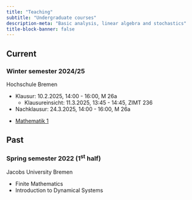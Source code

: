 ```yaml
---
title: "Teaching"
subtitle: "Undergraduate courses"
description-meta: "Basic analysis, linear algebra and stochastics"
title-block-banner: false
---
```


## Current
### Winter semester 2024/25


::: {.grid}

::: {.g-col-12 .g-col-md-6}
Hochschule Bremen

- Klausur: 10.2.2025, 14:00 - 16:00, M 26a
   - Klausureinsicht: 11.3.2025, 13:45 - 14:45, ZIMT 236
- Nachklausur: 24.3.2025, 14:00 - 16:00, M 26a
:::

::: {.g-col-12 .g-col-md-6}

- [Mathematik 1](https://aulis.hs-bremen.de/goto.php/crs/2112916)
   

:::

:::

## Past
### Spring semester 2022 (1<sup>st</sup> half)

::: {.grid}

::: {.g-col-12 .g-col-md-6}
Jacobs University Bremen
:::

::: {.g-col-12 .g-col-md-6}

- Finite Mathematics
- Introduction to Dynamical Systems

:::

:::



